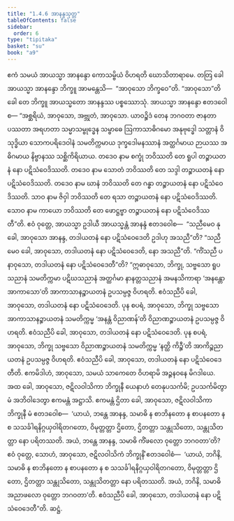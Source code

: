 ```yaml
---
title: "1.4.6 အာနန္ဒသုတ္တ"
tableOfContents: false
sidebar:
  order: 6
type: "tipitaka"
basket: "su"
book: "a9"
---
```



<DynamicBreadcrumb />

<Division number="37" book="a9" e="ch" v="17" p="224">

<Paragraph number="301" book="a9">
ဧကံ သမယံ အာယသ္မာ အာနန္ဒော ကောသမ္ဗိယံ ဝိဟရတိ ဃောသိတာရာမေ. တတြ ခေါ အာယသ္မာ အာနန္ဒော ဘိက္ခူ အာမန္တေသိ—  “အာဝုသော ဘိက္ခဝေ”တိ. “အာဝုသော”တိ ခေါ တေ ဘိက္ခူ အာယသ္မတော အာနန္ဒဿ ပစ္စဿောသုံ. အာယသ္မာ အာနန္ဒော ဧတဒဝေါစ—
</Paragraph>

<Paragraph number="302" book="a9">
“အစ္ဆရိယံ, အာဝုသော, အဗ္ဘုတံ, အာဝုသော. ယာဝဉ္စိဒံ တေန ဘဂဝတာ ဇာနတာ ပဿတာ အရဟတာ သမ္မာသမ္ဗုဒ္ဓေန သမ္ဗာဓေ ဩကာသာဓိဂမော အနုဗုဒ္ဓေါ သတ္တာနံ ဝိသုဒ္ဓိယာ သောကပရိဒေဝါနံ သမတိက္ကမာယ ဒုက္ခဒေါမနဿာနံ အတ္ထင်္ဂမာယ ဉာယဿ အဓိဂမာယ နိဗ္ဗာနဿ သစ္ဆိကိရိယာယ. တဒေဝ နာမ စက္ခုံ ဘဝိဿတိ တေ ရူပါ တဉ္စာယတနံ နော ပဋိသံဝေဒိဿတိ. တဒေဝ နာမ သောတံ ဘဝိဿတိ တေ သဒ္ဒါ တဉ္စာယတနံ နော ပဋိသံဝေဒိဿတိ. တဒေဝ နာမ ဃာနံ ဘဝိဿတိ တေ ဂန္ဓာ တဉ္စာယတနံ နော ပဋိသံဝေဒိဿတိ. သာဝ နာမ ဇိဝှါ ဘဝိဿတိ တေ ရသာ တဉ္စာယတနံ နော ပဋိသံဝေဒိဿတိ. သောဝ နာမ ကာယော ဘဝိဿတိ တေ ဖောဋ္ဌဗ္ဗာ တဉ္စာယတနံ နော ပဋိသံဝေဒိဿတီ”တိ.
</Paragraph>

<Paragraph number="303" book="a9">
ဧဝံ ဝုတ္တေ, အာယသ္မာ ဥဒါယီ အာယသ္မန္တံ အာနန္ဒံ ဧတဒဝေါစ—  “သညီမေဝ နု ခေါ, အာဝုသော အာနန္ဒ, တဒါယတနံ နော ပဋိသံဝေဒေတိ ဥဒါဟု အသညီ”တိ? “သညီမေဝ ခေါ, အာဝုသော, တဒါယတနံ နော ပဋိသံဝေဒေတိ, နော အသညီ”တိ.
</Paragraph>

<Paragraph number="304" book="a9">
“ကိံသညီ ပနာဝုသော, တဒါယတနံ နော ပဋိသံဝေဒေတီ”တိ? “ဣဓာဝုသော, ဘိက္ခု, သဗ္ဗသော ရူပသညာနံ သမတိက္ကမာ ပဋိဃသညာနံ အတ္ထင်္ဂမာ နာနတ္တသညာနံ အမနသိကာရာ ‘အနန္တော အာကာသော’တိ အာကာသာနဉ္စာယတနံ ဥပသမ္ပဇ္ဇ ဝိဟရတိ. ဧဝံသညီပိ ခေါ, အာဝုသော, တဒါယတနံ နော ပဋိသံဝေဒေတိ.
</Paragraph>

<Paragraph number="305" book="a9">
ပုန စပရံ, အာဝုသော, ဘိက္ခု သဗ္ဗသော အာကာသာနဉ္စာယတနံ သမတိက္ကမ္မ ‘အနန္တံ ဝိညာဏန်’တိ ဝိညာဏဉ္စာယတနံ ဥပသမ္ပဇ္ဇ ဝိဟရတိ. ဧဝံသညီပိ ခေါ, အာဝုသော, တဒါယတနံ နော ပဋိသံဝေဒေတိ.
</Paragraph>

<Paragraph number="306" book="a9">
ပုန စပရံ, အာဝုသော, ဘိက္ခု သဗ္ဗသော ဝိညာဏဉ္စာယတနံ သမတိက္ကမ္မ ‘နတ္ထိ ကိဉ္စီ’တိ အာကိဉ္စညာယတနံ ဥပသမ္ပဇ္ဇ ဝိဟရတိ. ဧဝံသညီပိ ခေါ, အာဝုသော, တဒါယတနံ နော ပဋိသံဝေဒေတီတိ.
</Paragraph>

<Paragraph number="307" book="a9">
ဧကမိဒါဟံ, အာဝုသော, သမယံ သာကေတေ ဝိဟရာမိ အဉ္ဇနဝနေ မိဂဒါယေ. အထ ခေါ, အာဝုသော, ဇဋိလဝါသိကာ ဘိက္ခုနီ ယေနာဟံ တေနုပသင်္ကမိ; ဥပသင်္ကမိတွာ မံ အဘိဝါဒေတွာ ဧကမန္တံ အဋ္ဌာသိ. ဧကမန္တံ ဌိတာ ခေါ, အာဝုသော, ဇဋိလဝါသိကာ ဘိက္ခုနီ မံ ဧတဒဝေါစ—  ‘ယာယံ, ဘန္တေ အာနန္ဒ, သမာဓိ န စာဘိနတော န စာပနတော န စ သသင်္ခါရနိဂ္ဂယှဝါရိတဂတော, ဝိမုတ္တတ္တာ ဌိတော, ဌိတတ္တာ သန္တုသိတော, သန္တုသိတတ္တာ နော ပရိတဿတိ. အယံ, ဘန္တေ အာနန္ဒ, သမာဓိ ကိံဖလော ဝုတ္တော ဘဂဝတာ’တိ?
</Paragraph>

<Paragraph number="308" book="a9">
ဧဝံ ဝုတ္တေ, သောဟံ, အာဝုသော, ဇဋိလဝါသိကံ ဘိက္ခုနိံ ဧတဒဝေါစံ—  ‘ယာယံ, ဘဂိနိ, သမာဓိ န စာဘိနတော န စာပနတော န စ သသင်္ခါရနိဂ္ဂယှဝါရိတဂတော, ဝိမုတ္တတ္တာ ဌိတော, ဌိတတ္တာ သန္တုသိတော, သန္တုသိတတ္တာ နော ပရိတဿတိ. အယံ, ဘဂိနိ, သမာဓိ အညာဖလော ဝုတ္တော ဘဂဝတာ’တိ. ဧဝံသညီပိ ခေါ, အာဝုသော, တဒါယတနံ နော ပဋိသံဝေဒေတီ”တိ.

</Paragraph>
</Division>

<Paragraph number="309" type="center" book="a9">
ဆဋ္ဌံ.
</Paragraph>